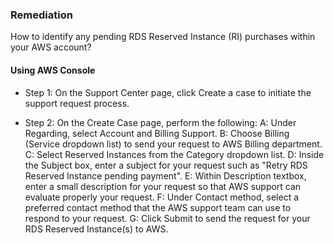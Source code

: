 ### Remediation

How to identify any pending RDS Reserved Instance (RI) purchases within your AWS account?

#### Using AWS Console

- Step 1: On the Support Center page, click Create a case to initiate the support request process.

- Step 2: On the Create Case page, perform the following:
  A: Under Regarding, select Account and Billing Support.
  B: Choose Billing (Service dropdown list) to send your request to AWS Billing department.
  C: Select Reserved Instances from the Category dropdown list.
  D: Inside the Subject box, enter a subject for your request such as "Retry RDS Reserved Instance pending payment".
  E: Within Description textbox, enter a small description for your request so that AWS support can evaluate properly your request.
  F: Under Contact method, select a preferred contact method that the AWS support team can use to respond to your request.
  G: Click Submit to send the request for your RDS Reserved Instance(s) to AWS.
